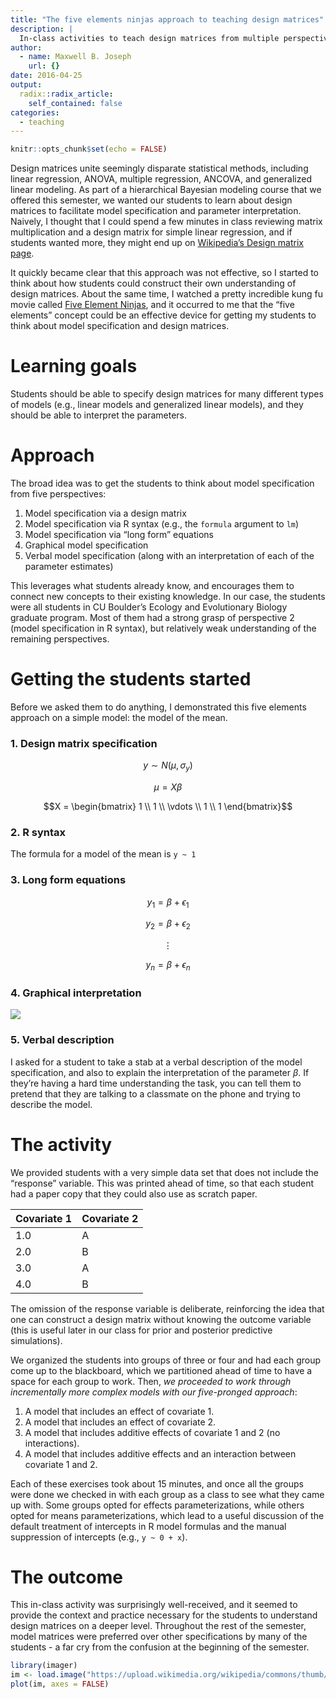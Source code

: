 ```yaml
---
title: "The five elements ninjas approach to teaching design matrices"
description: |
  In-class activities to teach design matrices from multiple perspectives.
author:
  - name: Maxwell B. Joseph
    url: {}
date: 2016-04-25
output:
  radix::radix_article:
    self_contained: false
categories: 
  - teaching
---
```


```r
knitr::opts_chunk$set(echo = FALSE)
```


Design matrices unite seemingly disparate statistical methods, including linear regression, ANOVA, multiple regression, ANCOVA, and generalized linear modeling.
As part of a hierarchical Bayesian modeling course that we offered this semester, we wanted our students to learn about design matrices to facilitate model specification and parameter interpretation.
Naively, I thought that I could spend a few minutes in class reviewing matrix multiplication and a design matrix for simple linear regression, and  if students wanted more, they might end up on [Wikipedia's Design matrix page](https://en.wikipedia.org/wiki/Design_matrix).

It quickly became clear that this approach was not effective, so I started to think about how students could construct their own understanding of design matrices.
About the same time, I watched a pretty incredible kung fu movie called [Five Element Ninjas](http://www.imdb.com/title/tt0084921/), and it occurred to me that the "five elements" concept could be an effective device for getting my students to think about model specification and design matrices.

# Learning goals

Students should be able to specify design matrices for many different types of models (e.g., linear models and generalized linear models), and they should be able to interpret the parameters.

# Approach

The broad idea was to get the students to think about model specification from five perspectives:

1. Model specification via a design matrix
2. Model specification via R syntax (e.g., the `formula` argument to `lm`)
3. Model specification via "long form" equations
4. Graphical model specification
5. Verbal model specification (along with an interpretation of each of the parameter estimates)

This leverages what students already know, and encourages them to connect new concepts to their existing knowledge.
In our case, the students were all students in CU Boulder's Ecology and Evolutionary Biology graduate program.
Most of them had a strong grasp of perspective 2 (model specification in R syntax), but relatively weak understanding of the remaining perspectives.

# Getting the students started

Before we asked them to do anything, I demonstrated this five elements approach on a simple model: the model of the mean.

### 1. Design matrix specification

$$y \sim N(\mu, \sigma_y)$$

$$\mu = X \beta$$

$$X = \begin{bmatrix} 1 \\ 1 \\ \vdots \\ 1 \\ 1 \end{bmatrix}$$

### 2. R syntax

The formula for a model of the mean is `y ~ 1`

### 3. Long form equations

$$y_1 = \beta + \epsilon_1$$

$$y_2 = \beta + \epsilon_2$$

$$ \vdots $$

$$y_n = \beta + \epsilon_n$$

### 4. Graphical interpretation

![](/images/x1.png)

### 5. Verbal description

I asked for a student to take a stab at a verbal description of the model specification, and also to explain the interpretation of the parameter $\beta$.
If they're having a hard time understanding the task, you can tell them to pretend that they are talking to a classmate on the phone and trying to describe the model.

# The activity

We provided students with a very simple data set that does not include the "response" variable.
This was printed ahead of time, so that each student had a paper copy that they could also use as scratch paper.

| Covariate 1 | Covariate 2 |
|-------------|-------------|
| 1.0         | A           |
| 2.0         | B           |
| 3.0         | A           |
| 4.0         | B           |

The omission of the response variable is deliberate, reinforcing the idea that one can construct a design matrix without knowing the outcome variable (this is useful later in our class for prior and posterior predictive simulations).

We organized the students into groups of three or four and had each group come up to the blackboard, which we partitioned ahead of time to have a space for each group to work.
Then, *we proceeded to work through incrementally more complex models with our five-pronged approach*:

1. A model that includes an effect of covariate 1.
2. A model that includes an effect of covariate 2.
3. A model that includes additive effects of covariate 1 and 2 (no interactions).
4. A model that includes additive effects and an interaction between covariate 1 and 2.

Each of these exercises took about 15 minutes, and once all the groups were done we checked in with each group as a class to see what they came up with.
Some groups opted for effects parameterizations, while others opted for means parameterizations, which lead to a useful discussion of the default treatment of intercepts in R model formulas and the manual suppression of intercepts (e.g., `y ~ 0 + x`).

# The outcome

This in-class activity was surprisingly well-received, and it seemed to provide the context and practice necessary for the students to understand design matrices on a deeper level.
Throughout the rest of the semester, model matrices were preferred over other specifications by many of the students - a far cry from the confusion at the beginning of the semester.


```r
library(imager)
im <- load.image("https://upload.wikimedia.org/wikipedia/commons/thumb/4/4e/Hokusai_sketches_-_hokusai_manga_vol6.jpg/675px-Hokusai_sketches_-_hokusai_manga_vol6.jpg")
plot(im, axes = FALSE)
```